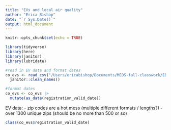 ```yaml
---
title: "EVs and local air quality"
author: "Erica Bishop"
date: "`r Sys.Date()`"
output: html_document
---
```


```r
knitr::opts_chunk$set(echo = TRUE)
```

```r
library(tidyverse)
library(here)
library(janitor)
library(lubridate)

```


```r

#read in EV data and format dates
co_evs <- read_csv("/Users/ericabishop/Documents/MEDS-fall-classwork/EDS222-stats/final_project/data/co_ev_registrations_public.csv") |> 
  janitor::clean_names() 

#format dates
co_evs <- co_evs |> 
  mutate(as_date(registration_valid_date))

```
EV data: 
- zip codes are a hot mess (multiple different formats / lengths?)
- over 1300 unique zips (should be no more than 500 or so)

```r

class(co_evs$registration_valid_date)


```






